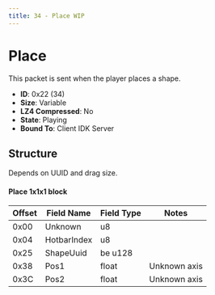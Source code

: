 ```yaml
---
title: 34 - Place WIP
---
```


# Place

This packet is sent when the player places a shape.

- **ID**: 0x22 (34)
- **Size**: Variable
- **LZ4 Compressed**: No
- **State**: Playing
- **Bound To**: Client IDK Server

## Structure

Depends on UUID and drag size.

#### Place 1x1x1 block
| Offset | Field Name       | Field Type | Notes |
|--------|------------------|------------|-------|
| 0x00   | Unknown          | u8         | |
| 0x04   | HotbarIndex      | u8         | |
| 0x25   | ShapeUuid        | be u128    | |
| 0x38   | Pos1             | float      | Unknown axis |
| 0x3C   | Pos2             | float      | Unknown axis |

[//]: # (Not fully documented, need drag size for blocks, and the other position, which is up direciton.)